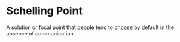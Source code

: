 # Schelling Point

A solution or focal point that people tend to choose by default in the absence of communication.